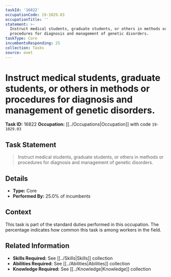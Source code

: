 ```yaml
---
taskId: '16822'
occupationCode: 19-1029.03
occupationTitle: ''
statement: >-
  Instruct medical students, graduate students, or others in methods or
  procedures for diagnosis and management of genetic disorders.
taskType: Core
incumbentsResponding: 25
collection: Tasks
source: onet
---
```

# Instruct medical students, graduate students, or others in methods or procedures for diagnosis and management of genetic disorders.

**Task ID:** 16822
**Occupation:** [[../Occupations|Occupation]] with code `19-1029.03`

## Task Statement

> Instruct medical students, graduate students, or others in methods or procedures for diagnosis and management of genetic disorders.

## Details

- **Type:** Core
- **Performed By:** 25.0% of incumbents

## Context

This task is part of the standard duties performed in this occupation. The percentage indicates how common this task is among workers in the field.

## Related Information

- **Skills Required:** See [[../Skills|Skills]] collection
- **Abilities Required:** See [[../Abilities|Abilities]] collection
- **Knowledge Required:** See [[../Knowledge|Knowledge]] collection
